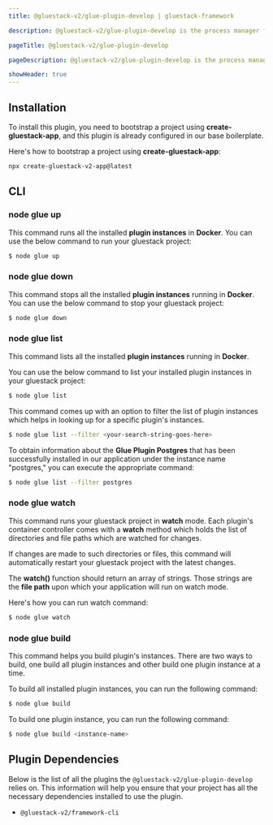 ```yaml
---
title: @gluestack-v2/glue-plugin-develop | gluestack-framework

description: @gluestack-v2/glue-plugin-develop is the process manager for the gluestack project. This plugin helps you in managing all the installed **plugin instances** which you have created in your **Gluestack App**, and in order to do that it comes with various commands detailed in the **CLI Reference** section.

pageTitle: @gluestack-v2/glue-plugin-develop

pageDescription: @gluestack-v2/glue-plugin-develop is the process manager for the gluestack project. This plugin helps you in managing all the installed **plugin instances** which you have created in your **Gluestack App**, and in order to do that it comes with various commands detailed in the **CLI Reference** section.

showHeader: true
---
```



<Meta title="Plugins/Development Plugins/@gluestack-v2/glue-plugin-develop" />

## Installation

To install this plugin, you need to bootstrap a project using **create-gluestack-app**, and this
plugin is already configured in our base boilerplate.

Here's how to bootstrap a project using **create-gluestack-app**:

```sh
npx create-gluestack-v2-app@latest
```

## CLI

### node glue up

This command runs all the installed **plugin instances** in **Docker**. You can use
the below command to run your gluestack project:

```sh
$ node glue up
```

### node glue down

This command stops all the installed **plugin instances** running in **Docker**. You
can use the below command to stop your gluestack project:

```sh
$ node glue down
```

### node glue list

This command lists all the installed **plugin instances** running in **Docker**.

You can use the below command to list your installed plugin instances in your gluestack
project:

```sh
$ node glue list
```

This command comes up with an option to filter the list of plugin instances which
helps in looking up for a specific plugin's instances.

```sh
$ node glue list --filter <your-search-string-goes-here>
```

To obtain information about the **Glue Plugin Postgres** that has been successfully installed in our application under the instance name "postgres," you
can execute the appropriate command:

```sh
$ node glue list --filter postgres
```

### node glue watch

This command runs your gluestack project in **watch** mode. Each plugin's container controller comes with a **watch** method which holds the list of directories
and file paths which are watched for changes.

If changes are made to such directories or files, this command will automatically restart your gluestack project with the latest changes.

The **watch()** function should return an array of strings. Those strings are the **file
path** upon which your application will run on watch mode.

Here's how you can run watch command:

```sh
$ node glue watch
```

### node glue build

This command helps you build plugin's instances. There are two ways to build, one build all plugin instances and other build one plugin instance at a time.

To build all installed plugin instances, you can run the following command:

```sh
$ node glue build
```

To build one plugin instance, you can run the following command:

```sh
$ node glue build <instance-name>
```

## Plugin Dependencies

Below is the list of all the plugins the `@gluestack-v2/glue-plugin-develop` relies on. This information will help you ensure that your project has all the necessary dependencies installed to use the plugin.

- `@gluestack-v2/framework-cli`
